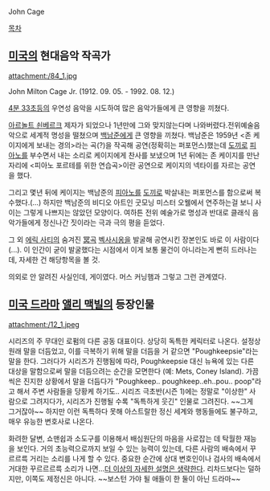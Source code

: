 John Cage

[[목차]]
== [[미국]]의 현대음악 작곡가 ==
attachment:/84_1.jpg

John Milton Cage Jr.
(1912. 09. 05. - 1992. 08. 12.)

[[4분 33초]]등의 우연성 음악을 시도하여 많은 음악가들에게 큰 영향을 끼쳤다.

[[아르놀트 쇤베르크]] 제자가 되었으나 1년만에 그와 맞지않는다며 나와버렸다.전위예술음악으로 세계적 명성을 떨쳤으며 [[백남준]]에게 큰 영향을 끼쳤다. 백남준은 1959년 <존 케이지에게 보내는 경의>라는 곡(?)을 작곡해 공연(정확히는 퍼포먼스)했는데 [[도끼]]로 [[피아노]]를 부수면서 내는 소리로 케이지에게 찬사를 보냈으며 1년 뒤에는 존 케이지를 만난 자리에 <피아노 포르테를 위한 연습곡>이란 공연으로 케이지의 넥타이를 자르는 공연을 했다. 

그리고 몇년 뒤에 케이지는 백남준의 [[피아노]]를 [[도끼]]로 박살내는 퍼포먼스를 함으로써 복수했다.(...) 하지만 백남준의 비디오 아트인 굿모닝 미스터 오웰에서 연주하는걸 보니 사이는 그렇게 나쁘지는 않았던 모양이다. 여하튼 전위 예술가로 명성과 반대로 클래식 음악가들에게 정신나간 짓이라는 극과 극의 평을 듣었다.

그 외 [[에릭 사티]]의 숨겨진 [[冥]]곡 [[벡사시옹]]을 발굴해 공연시킨 장본인도 바로 이 사람이다(...). 이 인간이 굳이 발굴했다는 시점에서 이게 보통 물건이 아니라는게 뻔히 드러나는데, 자세한 건 해당항목을 볼 것.

의외로 안 알려진 사실인데, 게이였다. 머스 커닝햄과 그렇고 그런 관계였다.
== [[미국 드라마]] [[앨리 맥빌]]의 등장인물 ==
attachment:/12_1.jpeg

시리즈의 주 무대인 로펌의 다른 공동 대표이다. 상당히 독특한 케릭터로 나온다. 설정상 원래 말을 더듬었고, 이를 극복하기 위해 말을 더듬을 거 같으면 "Poughkeepsie"라는 말을 한다. 그러다가 시리즈가 진행됨에 따라, Poughkeepsie 대신 뉴욕에 있는 다른 대상을 말함으로써 말을 더듬으려는 순간을 모면한다 (예: Mets, Coney Island). 가끔씩은 진지한 상황에서 말을 더듬다가 "Poughkeep.. poughkeep..eh..pou.. poop"라고 해서 주변 사람들을 당황케 하기도.. 시리즈 극초반(시즌 1)에는 정말로 "이상한" 사람으로 그려지다가, 시리즈가 진행될 수록 "독특하게 웃긴" 인물로 그려진다. ~~그게 그거잖아~~ 하지만 이런 독특하다 못해 아스트랄한 정신 세계와 행동들에도 불구하고, 매우 유능한 변호사로 나온다. 

화려한 달변, 쇼맨쉽과 소도구를 이용해서 배심원단의 마음을 사로잡는 데 탁월한 재능을 보인다. 거의 초능력으로까지 보일 수 있는 능력이 있는데, 다른 사람의 배속에서 꾸르르륵 거리는 소리를 나게 할 수 있다. 중요한 순간에 상대 변호인이나 검사의 배속에서 거대한 꾸르르르륵 소리가 나면...[[더 이상의 자세한 설명은 생략한다]]. 리차드보다는 덜하지만, 이쪽도 제정신은 아니다. ~~보스턴 가야 될 애들이 한 둘이 아닌 드라마~~
